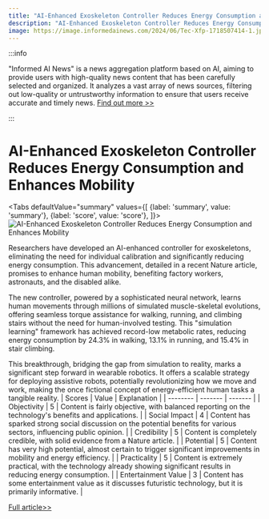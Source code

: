 ```yaml
---
title: "AI-Enhanced Exoskeleton Controller Reduces Energy Consumption and Enhances Mobility"
description: "AI-Enhanced Exoskeleton Controller Reduces Energy Consumption and Enhances Mobility"
image: https://image.informedainews.com/2024/06/Tec-Xfp-1718507414-1.jpg
---
```



:::info

"Informed AI News" is a news aggregation platform based on AI, aiming to provide users with high-quality news content that has been carefully selected and organized. It analyzes a vast array of news sources, filtering out low-quality or untrustworthy information to ensure that users receive accurate and timely news.  [Find out more >>](/)

:::

# AI-Enhanced Exoskeleton Controller Reduces Energy Consumption and Enhances Mobility


<Tabs
	defaultValue="summary"
	values={[
	{label: 'summary', value: 'summary'},
	{label: 'score', value: 'score'},
]}>
<TabItem value="summary">
<img
  src="https://image.informedainews.com/2024/06/Tec-Xfp-1718507414-1.jpg"
  alt="AI-Enhanced Exoskeleton Controller Reduces Energy Consumption and Enhances Mobility"
/>



Researchers have developed an AI-enhanced controller for exoskeletons, eliminating the need for individual calibration and significantly reducing energy consumption. This advancement, detailed in a recent Nature article, promises to enhance human mobility, benefiting factory workers, astronauts, and the disabled alike.

The new controller, powered by a sophisticated neural network, learns human movements through millions of simulated muscle-skeletal evolutions, offering seamless torque assistance for walking, running, and climbing stairs without the need for human-involved testing. This "simulation learning" framework has achieved record-low metabolic rates, reducing energy consumption by 24.3% in walking, 13.1% in running, and 15.4% in stair climbing.

This breakthrough, bridging the gap from simulation to reality, marks a significant step forward in wearable robotics. It offers a scalable strategy for deploying assistive robots, potentially revolutionizing how we move and work, making the once fictional concept of energy-efficient human tasks a tangible reality.
</TabItem>
<TabItem value="score">
	| Scores     | Value   | Explanation |
	| -------- | ------- | ------- |
	| Objectivity  | 5    | Content is fairly objective, with balanced reporting on the technology's benefits and applications.    |
	| Social Impact | 4     | Content has sparked strong social discussion on the potential benefits for various sectors, influencing public opinion.    |
	| Credibility    | 5    | Content is completely credible, with solid evidence from a Nature article.    |
	| Potential    | 5    | Content has very high potential, almost certain to trigger significant improvements in mobility and energy efficiency.    |
	| Practicality    | 5    | Content is extremely practical, with the technology already showing significant results in reducing energy consumption.    |
	| Entertainment Value    | 3    | Content has some entertainment value as it discusses futuristic technology, but it is primarily informative.    |
</TabItem>
</Tabs>

[Full article>>](https://www.cnbeta.com.tw/articles/science/1434890.htm)

